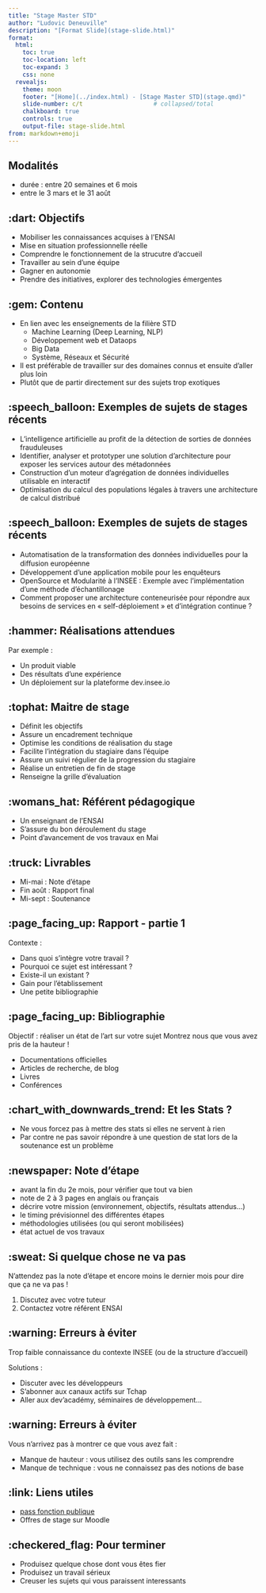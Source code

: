```yaml
---
title: "Stage Master STD"
author: "Ludovic Deneuville"
description: "[Format Slide](stage-slide.html)"
format:
  html:
    toc: true
    toc-location: left
    toc-expand: 3
    css: none
  revealjs:
    theme: moon
    footer: "[Home](../index.html) - [Stage Master STD](stage.qmd)"      # Link to the homepage
    slide-number: c/t                    # collapsed/total
    chalkboard: true
    controls: true
    output-file: stage-slide.html
from: markdown+emoji
---
```


## Modalités

- durée : entre 20 semaines et 6 mois
- entre le 3 mars et le 31 août


## :dart: Objectifs

- Mobiliser les connaissances acquises à l'ENSAI 
- Mise en situation professionnelle réelle
- Comprendre le fonctionnement de la strucutre d'accueil
- Travailler au sein d'une équipe
- Gagner en autonomie
- Prendre des initiatives, explorer des technologies émergentes


## :gem: Contenu

- En lien avec les enseignements de la filière STD
  - Machine Learning (Deep Learning, NLP)
  - Développement web et Dataops
  - Big Data
  - Système, Réseaux et Sécurité
- Il est préférable de travailler sur des domaines connus et ensuite d'aller plus loin
- Plutôt que de partir directement sur des sujets trop exotiques


## :speech_balloon: Exemples de sujets de stages récents

- L'intelligence artificielle au profit de la détection de sorties de données frauduleuses
- Identifier, analyser et prototyper une solution d’architecture pour exposer les services autour des métadonnées
- Construction d’un moteur d’agrégation de données individuelles utilisable en interactif
- Optimisation du calcul des populations légales à travers une architecture de calcul distribué


## :speech_balloon: Exemples de sujets de stages récents

- Automatisation de la transformation des données individuelles pour la diﬀusion européenne
- Développement d’une application mobile pour les enquêteurs
- OpenSource et Modularité à l'INSEE : Exemple avec l'implémentation d'une méthode d'échantillonage
- Comment proposer une architecture conteneurisée pour répondre aux besoins de services en « self-déploiement » et d'intégration continue ?


## :hammer:  Réalisations attendues

Par exemple :

- Un produit viable
- Des résultats d'une expérience
- Un déploiement sur la plateforme dev.insee.io


## :tophat: Maitre de stage 

- Définit les objectifs
- Assure un encadrement technique 
- Optimise les conditions de réalisation du stage
- Facilite l'intégration du stagiaire dans l'équipe
- Assure un suivi régulier de la progression du stagiaire
- Réalise un entretien de fin de stage
- Renseigne la grille d’évaluation


## :womans_hat: Référent pédagogique 

- Un enseignant de l’ENSAI
- S’assure du bon déroulement du stage
- Point d'avancement de vos travaux en Mai


## :truck: Livrables 

- Mi-mai : Note d'étape
- Fin août : Rapport final
- Mi-sept : Soutenance


## :page_facing_up: Rapport - partie 1

Contexte :

- Dans quoi s'intègre votre travail ?
- Pourquoi ce sujet est intéressant ?
- Existe-il un existant ?
- Gain pour l'établissement
- Une petite bibliographie


## :page_facing_up: Bibliographie

Objectif : réaliser un état de l'art sur votre sujet
Montrez nous que vous avez pris de la hauteur !

- Documentations officielles
- Articles de recherche, de blog
- Livres
- Conférences


## :chart_with_downwards_trend: Et les Stats ?

- Ne vous forcez pas à mettre des stats si elles ne servent à rien
- Par contre ne pas savoir répondre à une question de stat lors de la soutenance est un problème


## :newspaper: Note d'étape

- avant la fin du 2e mois, pour vérifier que tout va bien
- note de 2 à 3 pages en anglais ou français
- décrire votre mission (environnement, objectifs, résultats attendus...)
- le timing prévisionnel des différentes étapes
- méthodologies utilisées (ou qui seront mobilisées)
- état actuel de vos travaux


## :sweat: Si quelque chose ne va pas

N'attendez pas la note d'étape et encore moins le dernier mois pour dire que ça ne va pas !

1. Discutez avec votre tuteur
2. Contactez votre référent ENSAI


## :warning: Erreurs à éviter

Trop faible connaissance du contexte INSEE (ou de la structure d'accueil)

Solutions :

- Discuter avec les développeurs
- S'abonner aux canaux actifs sur Tchap
- Aller aux dev'académy, séminaires de développement...
    

## :warning: Erreurs à éviter 

Vous n'arrivez pas à montrer ce que vous avez fait :

- Manque de hauteur : vous utilisez des outils sans les comprendre
- Manque de technique : vous ne connaissez pas des notions de base


## :link: Liens utiles 

- [pass fonction publique](https://www.pass.fonction-publique.gouv.fr/){target="_blank"}
- Offres de stage sur Moodle


## :checkered_flag: Pour terminer

- Produisez quelque chose dont vous êtes fier
- Produisez un travail sérieux
- Creuser les sujets qui vous paraissent interessants




<style>
  .description{
    text-align: right
  }

  h2::before {
    content: none
  }
  
  h3::before {
    content: none
  }
  
  h4::before {
    content: none
  }
  
  .header-section-number:after {
    content: none
  } 
</style>